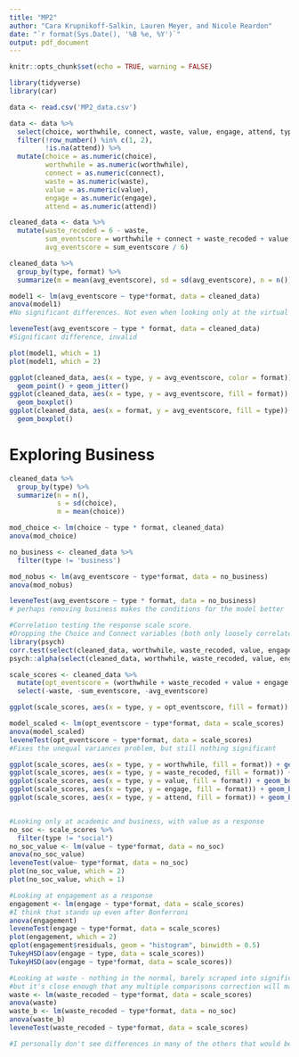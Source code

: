 ```yaml
---
title: "MP2"
author: "Cara Krupnikoff-Salkin, Lauren Meyer, and Nicole Reardon"
date: "`r format(Sys.Date(), '%B %e, %Y')`"
output: pdf_document
---
```


```r
knitr::opts_chunk$set(echo = TRUE, warning = FALSE)

library(tidyverse)
library(car)
```


```r
data <- read.csv('MP2_data.csv')

data <- data %>%
  select(choice, worthwhile, connect, waste, value, engage, attend, type, format) %>%
  filter(!row_number() %in% c(1, 2),
         !is.na(attend)) %>%
  mutate(choice = as.numeric(choice),
         worthwhile = as.numeric(worthwhile),
         connect = as.numeric(connect),
         waste = as.numeric(waste),
         value = as.numeric(value),
         engage = as.numeric(engage),
         attend = as.numeric(attend))

cleaned_data <- data %>%
  mutate(waste_recoded = 6 - waste,
         sum_eventscore = worthwhile + connect + waste_recoded + value + engage + attend,
         avg_eventscore = sum_eventscore / 6)
```


```r
cleaned_data %>%
  group_by(type, format) %>%
  summarize(m = mean(avg_eventscore), sd = sd(avg_eventscore), n = n())

model1 <- lm(avg_eventscore ~ type*format, data = cleaned_data)
anova(model1)
#No significant differences. Not even when looking only at the virtual group, or only at the difference between the academic and business virtual groups. Alas. 

leveneTest(avg_eventscore ~ type * format, data = cleaned_data)
#Significant difference, invalid 

plot(model1, which = 1)
plot(model1, which = 2)

ggplot(cleaned_data, aes(x = type, y = avg_eventscore, color = format)) + 
  geom_point() + geom_jitter()
ggplot(cleaned_data, aes(x = type, y = avg_eventscore, fill = format)) + 
  geom_boxplot()
ggplot(cleaned_data, aes(x = format, y = avg_eventscore, fill = type)) + 
  geom_boxplot()
```

# Exploring Business
```r
cleaned_data %>%
  group_by(type) %>%
  summarize(n = n(),
            s = sd(choice),
            m = mean(choice))

mod_choice <- lm(choice ~ type * format, cleaned_data)
anova(mod_choice)

no_business <- cleaned_data %>%
  filter(type != 'business')

mod_nobus <- lm(avg_eventscore ~ type*format, data = no_business)
anova(mod_nobus)

leveneTest(avg_eventscore ~ type * format, data = no_business)
# perhaps removing business makes the conditions for the model better
```

```r
#Correlation testing the response scale score. 
#Dropping the Choice and Connect variables (both only loosely correlated with the rest of the group) creates a stronger scale score.
library(psych)
corr.test(select(cleaned_data, worthwhile, waste_recoded, value, engage, attend))$r
psych::alpha(select(cleaned_data, worthwhile, waste_recoded, value, engage, attend))

scale_scores <- cleaned_data %>%
  mutate(opt_eventscore = (worthwhile + waste_recoded + value + engage + attend)/5) %>%
  select(-waste, -sum_eventscore, -avg_eventscore)

ggplot(scale_scores, aes(x = type, y = opt_eventscore, fill = format)) + geom_boxplot()

model_scaled <- lm(opt_eventscore ~ type*format, data = scale_scores)
anova(model_scaled)
leveneTest(opt_eventscore ~ type*format, data = scale_scores)
#Fixes the unequal variances problem, but still nothing significant
```

```r
ggplot(scale_scores, aes(x = type, y = worthwhile, fill = format)) + geom_boxplot()
ggplot(scale_scores, aes(x = type, y = waste_recoded, fill = format)) + geom_boxplot()
ggplot(scale_scores, aes(x = type, y = value, fill = format)) + geom_boxplot()
ggplot(scale_scores, aes(x = type, y = engage, fill = format)) + geom_boxplot()
ggplot(scale_scores, aes(x = type, y = attend, fill = format)) + geom_boxplot()


#Looking only at academic and business, with value as a response
no_soc <- scale_scores %>%
  filter(type != "social")
no_soc_value <- lm(value ~ type*format, data = no_soc)
anova(no_soc_value)
leveneTest(value~ type*format, data = no_soc)
plot(no_soc_value, which = 2)
plot(no_soc_value, which = 1)

#Looking at engagement as a response
engagement <- lm(engage ~ type*format, data = scale_scores)
#I think that stands up even after Bonferroni
anova(engagement)
leveneTest(engage ~ type*format, data = scale_scores)
plot(engagement, which = 2)
qplot(engagement$residuals, geom = "histogram", binwidth = 0.5)
TukeyHSD(aov(engage ~ type, data = scale_scores))
TukeyHSD(aov(engage ~ type*format, data = scale_scores))

#Looking at waste - nothing in the normal, barely scraped into significance if you exclude social
#but it's close enough that any multiple comparisons correction will make it insignificant
waste <- lm(waste_recoded ~ type*format, data = scale_scores)
anova(waste)
waste_b <- lm(waste_recoded ~ type*format, data = no_soc)
anova(waste_b)
leveneTest(waste_recoded ~ type*format, data = scale_scores)

#I personally don't see differences in many of the others that would be close enough to significant to try, but who knows
```